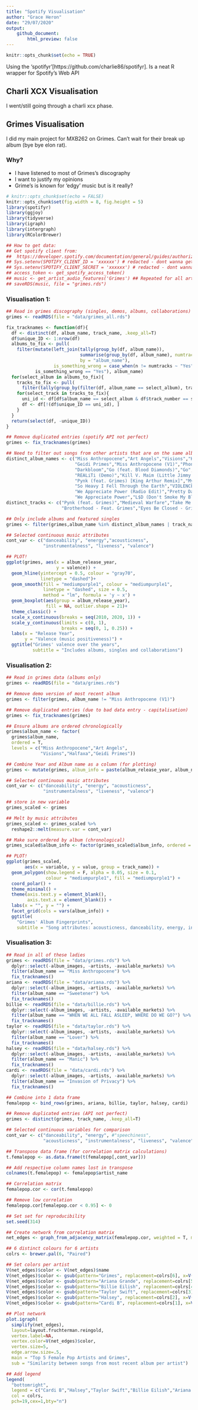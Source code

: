 ```yaml
---
title: "Spotify Visualisation"
author: "Grace Heron"
date: "29/07/2020"
output: 
    github_document:
        html_preview: false
---
```


```r
knitr::opts_chunk$set(echo = TRUE)
```

Using the 'spotifyr'[https://github.com/charlie86/spotifyr]. Is a neat R wrapper for Spotify's Web API 

## Charli XCX Visualisation

I went/still going through a charli xcx phase. 



## Grimes Visualisation

I did my main project for MXB262 on Grimes. Can't wait for their break up album (bye bye elon rat).

### Why?

- I have listened to most of Grimes's discography 
- I want to justify my opinions
- Grime's is known for 'edgy' music but is it really?

```r
# knitr::opts_chunk$set(echo = FALSE)
knitr::opts_chunk$set(fig.width = 8, fig.height = 5)
library(spotifyr)
library(ggjoy)
library(tidyverse)
library(igraph)
library(intergraph)
library(RColorBrewer)

## How to get data:
## Get spotify client from: 
##  https://developer.spotify.com/documentation/general/guides/authorization-guide/
## Sys.setenv(SPOTIFY_CLIENT_ID = 'xxxxxx') # redacted - dont wanna get hacked
## Sys.setenv(SPOTIFY_CLIENT_SECRET = 'xxxxxx') # redacted - dont wanna get hacked
## access_token <- get_spotify_access_token()
## music <- get_artist_audio_features('Grimes') ## Repeated for all artists
## saveRDS(music, file = "grimes.rds")

```


### Visualisation 1:

```r
## Read in grimes discography (singles, demos, albums, collaborations)
grimes <- readRDS(file = "data/grimes_all.rds")

fix_tracknames <- function(df){
  df <- distinct(df, album_name, track_name, .keep_all=T)
  df$unique_ID <- 1:nrow(df)
  albums_to_fix <- pull(
    filter(mutate(left_join(tally(group_by(df, album_name)), 
                            summarise(group_by(df, album_name), numtracks = max(track_number)),
                            by = "album_name"), 
                  is_something_wrong = case_when(n != numtracks ~ "Yes", TRUE ~ "no")), 
           is_something_wrong == "Yes"), album_name)
  for(select_album in albums_to_fix){
    tracks_to_fix <- pull(
      filter(tally(group_by(filter(df, album_name == select_album), track_number)), n > 1), track_number)
    for(select_track in tracks_to_fix){
      uni_id <- df[df$album_name == select_album & df$track_number == select_track, "unique_ID"][1]
      df <- df[!(df$unique_ID == uni_id), ]
    }
  }
  return(select(df, -unique_ID))
}

## Remove duplicated entries (spotify API not perfect)
grimes <- fix_tracknames(grimes)

## Need to filter out songs from other artists that are on the same album grimes' feature is on
distinct_album_names <- c("Miss Anthropocene","Art Angels","Visions","Halfaxa",
                          "Geidi Primes","Miss Anthropocene (V1)","Phone Sex", 
                          "Darkbloom","Go (feat. Blood Diamonds)","Go","Entropy", 
                          "REALiTi (Demo)","Kill V. Maim (Little Jimmy Urine Remix)",
                          "Pynk (feat. Grimes) [King Arthur Remix]","My Name is Dark",
                          "So Heavy I Fell Through the Earth","VIOLENCE",
                          "We Appreciate Power (Radio Edit)","Pretty Dark (Demo)",
                          "We Appreciate Power","L$D (Don't Smoke My Blunt Bitch) [feat. Grimes & Kreayshawn]")
distinct_tracks <- c("Pynk (feat. Grimes)","Medieval Warfare","Take Me Away (feat. Grimes)",
                     "Brotherhood - Feat. Grimes","Eyes Be Closed - Grimes Remix")

## Only include albums and featured singles
grimes <- filter(grimes,album_name %in% distinct_album_names | track_name %in% distinct_tracks) 

## Selected continuous music attributes
cont_var <- c("danceability", "energy","acousticness",
              "instrumentalness", "liveness", "valence")

## PLOT!
ggplot(grimes, aes(x = album_release_year,
                   y = valence)) +
  geom_hline(yintercept = 0.5, colour = "gray70",
             linetype = "dashed")+
  geom_smooth(fill = "mediumpurple1", colour = "mediumpurple1",
              linetype = "dashed", size = 0.5,
              method = "lm", formula = 'y ~ x') +
  geom_boxplot(aes(group = album_release_year),
               fill = NA, outlier.shape = 21)+
  theme_classic() +
  scale_x_continuous(breaks = seq(2010, 2020, 1)) +
  scale_y_continuous(limits = c(0, 1),
                     breaks = seq(0, 1, 0.25)) +
  labs(x = "Release Year",
       y = "Valence (music positiveness)") +
  ggtitle("Grimes' valence over the years",
          subtitle = "Includes albums, singles and collaborations")
```

### Visualisation 2:

```r
## Read in grimes data (albums only)
grimes <- readRDS(file = "data/grimes.rds")

## Remove demo version of most recent album
grimes <- filter(grimes, album_name != "Miss Anthropocene (V1)")

## Remove duplicated entries (due to bad data entry - capitalisation)
grimes <- fix_tracknames(grimes)

## Ensure albums are ordered chronologically 
grimes$album_name <- factor(
  grimes$album_name, 
  ordered = T, 
  levels = c("Miss Anthropocene","Art Angels",
             "Visions","Halfaxa","Geidi Primes"))

## Combine Year and Album name as a column (for plotting)
grimes <- mutate(grimes, album_info = paste(album_release_year, album_name, sep = " - "))

## Selected continuous music attributes
cont_var <- c("danceability", "energy", "acousticness", 
              "instrumentalness", "liveness", "valence")

## store in new variable 
grimes_scaled <- grimes

## Melt by music attributes
grimes_scaled <- grimes_scaled %>% 
  reshape2::melt(measure.var = cont_var)

## Make sure ordered by album (chronological)
grimes_scaled$album_info <- factor(grimes_scaled$album_info, ordered = T)

## PLOT!
ggplot(grimes_scaled, 
       aes(x = variable, y = value, group = track_name)) +
  geom_polygon(show.legend = F, alpha = 0.05, size = 0.1, 
               colour = "mediumpurple1", fill = "mediumpurple1") +
  coord_polar() +
  theme_minimal() +
  theme(axis.text.y = element_blank(),
        axis.text.x = element_blank()) +
  labs(x = "", y = "") +
  facet_grid(cols = vars(album_info)) + 
  ggtitle(
    "Grimes' Album Fingerprints", 
    subtitle = "Song attributes: acousticness, danceability, energy, instrumentalness, liveness, valence")
```

### Visualisation 3:

```r
## Read in all of these ladies
grimes <- readRDS(file = "data/grimes.rds") %>% 
  dplyr::select(-album_images, -artists, -available_markets) %>% 
  filter(album_name == "Miss Anthropocene") %>%
  fix_tracknames()
ariana <- readRDS(file = "data/ariana.rds") %>% 
  dplyr::select(-album_images, -artists, -available_markets) %>% 
  filter(album_name == "Sweetener") %>%
  fix_tracknames()
billie <- readRDS(file = "data/billie.rds") %>% 
  dplyr::select(-album_images, -artists, -available_markets) %>% 
  filter(album_name == "WHEN WE ALL FALL ASLEEP, WHERE DO WE GO?") %>%
  fix_tracknames()
taylor <- readRDS(file = "data/taylor.rds") %>% 
  dplyr::select(-album_images, -artists, -available_markets) %>% 
  filter(album_name == "Lover") %>%
  fix_tracknames()
halsey <- readRDS(file = "data/halsey.rds") %>% 
  dplyr::select(-album_images, -artists, -available_markets) %>% 
  filter(album_name == "Manic") %>%
  fix_tracknames()
cardi <- readRDS(file = "data/cardi.rds") %>% 
  dplyr::select(-album_images, -artists, -available_markets) %>% 
  filter(album_name == "Invasion of Privacy") %>%
  fix_tracknames()

## Combine into 1 data frame
femalepop <- bind_rows(grimes, ariana, billie, taylor, halsey, cardi)

## Remove duplicated entries (API not perfect)
grimes <- distinct(grimes, track_name, .keep_all=T)

## Selected continuous variables for comparison
cont_var <- c("danceability", "energy", #"speechiness",
              "acousticness", "instrumentalness", "liveness", "valence")

## Transpose data frame (for correlation matrix calculations)
t.femalepop <- as.data.frame(t(femalepop[,cont_var]))

## Add respective column names lost in transpose
colnames(t.femalepop) <- femalepop$artist_name

## Correlation matrix
femalepop.cor <- cor(t.femalepop)

## Remove low correlation 
femalepop.cor[femalepop.cor < 0.95] <- 0

## Set set for reproducibility 
set.seed(314)

## Create network from correlation matrix
net_edges <- graph_from_adjacency_matrix(femalepop.cor, weighted = T, mode = "undirected", diag = F)

## 6 distinct colours for 6 artists
colrs <- brewer.pal(6, "Paired")

## Set colors per artist
V(net_edges)$color <- V(net_edges)$name
V(net_edges)$color <- gsub(pattern="Grimes", replacement=colrs[6], x=V(net_edges)$color)
V(net_edges)$color <- gsub(pattern="Ariana Grande", replacement=colrs[5], x=V(net_edges)$color)
V(net_edges)$color <- gsub(pattern="Billie Eilish", replacement=colrs[4],x=V(net_edges)$color)
V(net_edges)$color <- gsub(pattern="Taylor Swift", replacement=colrs[3],x=V(net_edges)$color)
V(net_edges)$color <- gsub(pattern="Halsey", replacement=colrs[2], x=V(net_edges)$color)
V(net_edges)$color <- gsub(pattern="Cardi B", replacement=colrs[1], x=V(net_edges)$color)

## Plot network 
plot.igraph(
  simplify(net_edges),
  layout=layout.fruchterman.reingold,
  vertex.label=NA,
  vertex.color=V(net_edges)$color,
  vertex.size=5,
  edge.arrow.size=.5, 
  main = "Top 5 Female Pop Artists and Grimes",
  sub = "Similarity between songs from most recent album per artist")

## Add legend 
legend(
  "bottomright", 
  legend = c("Cardi B","Halsey","Taylor Swift","Billie Eilish","Ariana Grande","Grimes"), 
  col = colrs,
  pch=19,cex=1,bty="n")
```


